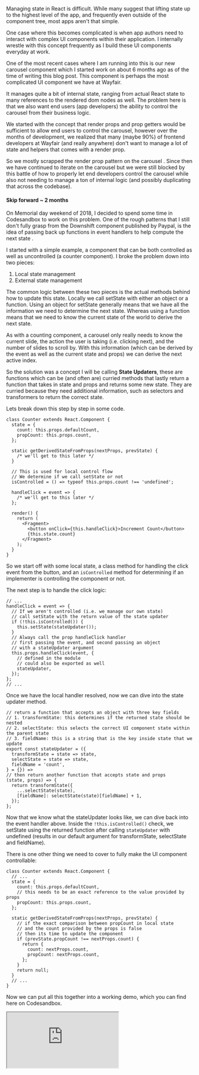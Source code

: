 Managing state in React is difficult. While many suggest that lifting state up
to the highest level of the app, and frequently even outside of the component
tree, most apps aren't that simple.

One case where this becomes complicated is when app authors need to interact
with complex UI components within their application. I internally wrestle with
this concept frequently as I build these UI components everyday at work.

One of the most recent cases where I am running into this is our new carousel
component which I started work on about 6 months ago as of the time of writing
this blog post. This component is perhaps the most complicated UI component we
have at Wayfair.

It manages quite a bit of internal state, ranging from actual React state to
many references to the rendered dom nodes as well. The problem here is that we
also want end users (app developers) the ability to control the carousel from
their business logic.

We started with the concept that render props and prop getters would be
sufficient to allow end users to control the carousel, however over the months
of development, we realized that many (maybe 90%) of frontend developers at
Wayfair (and really anywhere) don't want to manage a lot of state and helpers
that comes with a render prop.

So we mostly scrapped the render prop pattern on the carousel
<FootnoteRef id="1"/>. Since then we have continued to iterate on the carousel
but we were still blocked by this battle of how to properly let end developers
control the carousel while also not needing to manage a ton of internal logic
(and possibly duplicating that across the codebase).

#### Skip forward ~ 2 months

On Memorial day weekend of 2018, I decided to spend some time in Codesandbox to
work on this problem. One of the rough patterns that I still don't fully grasp
from the Downshift component published by Paypal, is the idea of passing back up
functions in event handlers to help compute the next state
<FootnoteRef id="2" />.

I started with a simple example, a component that can be both controlled as well
as uncontrolled (a counter component). I broke the problem down into two pieces:

1. Local state management
2. External state management

The common logic between these two pieces is the actual methods behind how to
update this state. Locally we call setState with either an object or a function.
Using an object for setState generally means that we have all the information we
need to determine the next state. Whereas using a function means that we need to
know the current state of the world to derive the next state.

As with a counting component, a carousel only really needs to know the current
slide, the action the user is taking (i.e. clicking next), and the number of
slides to scroll by. With this information (which can be derived by the event as
well as the current state and props) we can derive the next active index.

So the solution was a concept I will be calling **State Updaters**, these are
functions which can be (and often are) curried methods that lastly return a
function that takes in state and props and returns some new state. They are
curried because they need additional information, such as selectors and
transformers to return the correct state.

Lets break down this step by step in some code.

```tsx
class Counter extends React.Component {
  state = {
    count: this.props.defaultCount,
    propCount: this.props.count,
  };

  static getDerivedStateFromProps(nextProps, prevState) {
    /* we'll get to this later */
  }

  // This is used for local control flow
  // We determine if we call setState or not
  isControlled = () => typeof this.props.count !== 'undefined';

  handleClick = event => {
    /* we'll get to this later */
  };

  render() {
    return (
      <Fragment>
        <button onClick={this.handleClick}>Increment Count</button>
        {this.state.count}
      </Fragment>
    );
  }
}
```

So we start off with some local state, a class method for handling the click
event from the button, and an `isControlled` method for determining if an
implementer is controlling the component or not.

The next step is to handle the click logic:

```tsx
// ...
handleClick = event => {
  // If we aren't controlled (i.e. we manage our own state)
  // call setState with the return value of the state updater
  if (!this.isControlled()) {
    this.setState(stateUpdater());
  }
  // Always call the prop handleClick handler
  // first passing the event, and second passing an object
  // with a stateUpdater argument
  this.props.handleClick(event, {
    // defined in the module
    // could also be exported as well
    stateUpdater,
  });
};
// ...
```

Once we have the local handler resolved, now we can dive into the state updater
method.

```tsx
// return a function that accepts an object with three key fields
// 1. transformState: this determines if the returned state should be nested
// 2. selectState: this selects the correct UI component state within the parent state
// 3. fieldName: this is a string that is the key inside state that we update
export const stateUpdater = ({
  transformState = state => state,
  selectState = state => state,
  fieldName = 'count',
} = {}) =>
// then return another function that accepts state and props
(state, props) => {
  return transformState({
    ...selectState(state),
    [fieldName]: selectState(state)[fieldName] + 1,
  });
};
```

Now that we know what the stateUpdater looks like, we can dive back into the
event handler above. Inside the `!this.isControlled()` check, we setState using
the returned function after calling `stateUpdater` with undefined (results in
our default argument for transformState, selectState and fieldName).

There is one other thing we need to cover to fully make the UI component
controllable:

```tsx
class Counter extends React.Component {
  // ...
  state = {
    count: this.props.defaultCount,
    // this needs to be an exact reference to the value provided by props
    propCount: this.props.count,
  };

  static getDerivedStateFromProps(nextProps, prevState) {
    // if the exact comparison between propCount in local state
    // and the count provided by the props is false
    // then its time to update the component
    if (prevState.propCount !== nextProps.count) {
      return {
        count: nextProps.count,
        propCount: nextProps.count,
      };
    }
    return null;
  }
  // ...
}
```

Now we can put all this together into a working demo, which you can find here on
Codesandbox.

<iframe src="https://codesandbox.io/embed/5wx0l7o3wk?autoresize=1&hidenavigation=1&moduleview=1" style={{width: '100%', height: 500, border: 0, borderRadius: 4, overflow: 'hidden'}} sandbox="allow-modals allow-forms allow-popups allow-scripts allow-same-origin" />

---

<Footnote id="1">Most of the render prop code still lives in the carousel but it
will most likely be removed before we open source.</Footnote>

<Footnote id="2">Side note, I haven't even validated that this is what Downshift
does, I have only some second hand knowledge of their helpers that they pass
back up.</Footnote>
